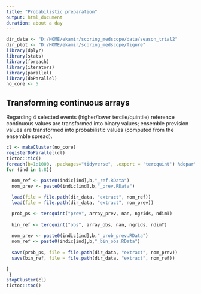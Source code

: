 ```yaml
---
title: "Probabilistic preparation"
output: html_document
duration: about a day
---
```


```r
dir_data <- "D:/HOME/ekamir/scoring_medscope/data/season_trial2" 
dir_plot <- "D:/HOME/ekamir/scoring_medscope/figure"
library(dplyr)
library(stats)
library(foreach)
library(iterators)
library(parallel)
library(doParallel)
no_core <- 5

```

## Transforming continuous arrays 

Regarding 4 selected events (higher/lower tercile/quintile) reference continuous values are transformed into binary values; ensemble prevision values are transformed into probabilistic values (computed from the ensemble spread). 

```r
cl <- makeCluster(no_core)
registerDoParallel(cl)
tictoc::tic()
foreach(b=1:1000, .packages="tidyverse", .export = 'tercquint') %dopar%  { # loop on bootstrap samples
for (ind in 1:8){
  
  nom_ref <- paste0(indic[ind],b,"_ref.RData")
  nom_prev <- paste0(indic[ind],b,"_prev.RData")

  load(file = file.path(dir_data, "extract", nom_ref))
  load(file = file.path(dir_data, "extract", nom_prev))

  prob_ps <- tercquint("prev", array_prev, nan, ngrids, ndimT)
  
  bin_ref <- tercquint("obs", array_obs, nan, ngrids, ndimT)
  
  nom_prev <- paste0(indic[ind],b,"_prob_prev.RData")
  nom_ref <- paste0(indic[ind],b,"_bin_obs.RData")
  
  save(prob_ps, file = file.path(dir_data, "extract", nom_prev))
  save(bin_ref, file = file.path(dir_data, "extract", nom_ref))

}
 }
stopCluster(cl)
tictoc::toc()
```

